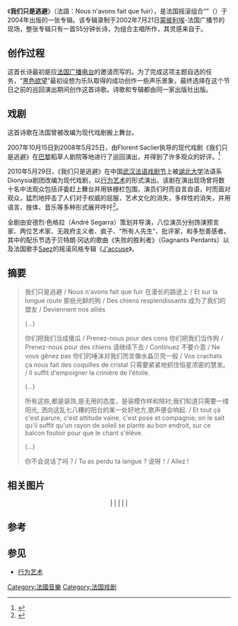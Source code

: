 {{多個問題|
{{advert|time=2020-03-08T19:14:08+00:00}}
{{newsrelease|time=2020-03-08T19:14:08+00:00}}
{{refimprove|time=2020-03-08T19:14:08+00:00}}
}}
《'''我们只是逃避'''》（法語：Nous n'avons fait que fuir），是法国摇滚组合“{{Tsl|en|Noir Désir|黑色欲望}}”（{{Lang-fr|Noir Désir}}）于2004年出版的一张专辑。该专辑录制于2002年7月21日[[蒙彼利埃|蒙彼利埃]]-法国广播节的现场，整张专辑只有一首55分钟长诗，为组合主唱{{Tsl|en|Bertrand Cantat|贝特朗·冈达}}所作，其灵感来自于{{Tsl|en|Léo Ferré|雷欧·费亥}}。

==创作过程==
这首长诗最初是应[[法国广播电台|法国广播电台]]的邀请而写的。为了完成这项主题自选的任务，“[[黑色欲望|黑色欲望]]”最初设想为乐队取得的成功创作一些声乐景象，最终{{Tsl|en|Bertrand Cantat|贝特朗·冈达}}选择在这个节日之前的巡回演出期间创作这首诗歌。诗歌和专辑都由同一家出版社{{Tsl|fr|Éditions Verticales}}出版。

==戏剧==
这首诗歌在法国曾被改编为现代戏剧搬上舞台。

2007年10月15日到2008年5月25日，由Florent Saclier执导的现代戏剧《我们只是逃避》在[[巴黎|巴黎]]稻草人剧院等地进行了巡回演出，并得到了许多观众的好评。<ref>{{Cite web |url=http://www.billetreduc.com/17706/evt.htm |title=巴黎稻草人剧场的演出 |access-date=2010-06-08 |archive-date=2019-01-23 |archive-url=https://web.archive.org/web/20190123205059/https://www.billetreduc.com/17706/evt.htm |dead-url=no }}</ref>

2010年5月29日，《我们只是逃避》在中国[[武汉法语戏剧节|武汉法语戏剧节]]上被[[湖北大学|湖北大学]]法语系Dionysia剧团改编为现代戏剧，以[[行为艺术|行为艺术]]的形式演出。该剧在演出现场曾将数十名中法观众包括评委赶上舞台并用铁栅栏包围，演员们时而自言自语，时而面对观众，猛烈地抨击了人们对于权威的屈服，艺术文化的消失，多样性的消失，并用语言、肢体、音乐等多种形式展开呼吁<ref>{{Cite web |url=http://www.youfr.com/a/zhuanti/2010xjj/ |title=优法网武汉法语戏剧节 |access-date=2010-06-12 |archive-date=2012-04-02 |archive-url=https://web.archive.org/web/20120402050508/http://www.youfr.com/a/zhuanti/2010xjj/ |dead-url=yes }}</ref>。

全剧由安德烈·色格拉（André Segarra）策划并导演，八位演员分别饰演预言家、两位艺术家、无政府主义者、疯子、“所有人先生”、批评家，和多愁善感者。其中的配乐节选于贝特朗·冈达的歌曲《失败的胜利者》（Gagnants Perdants）以及法国歌手[[Saez|Saez]]的摇滚风格专辑《[[J'accuse|J'accuse]]》。

==摘要==
<blockquote><poem>

我们只是逃避 / Nous n'avons fait que fuir
在漫长的路途上 / Et sur la longue route
那些光鲜的狗 / Des chiens resplendissants
成为了我们的盟友 / Deviennent nos alliés

(...)

你们把我们当成傻瓜 / Prenez-nous pour des cons
你们把我们当作狗 / Prenez-nous pour des chiens 
请继续下去 / Continuez
不要介意 / Ne vous gênez pas
你们的唾沫对我们而言像水晶贝壳一般 / Vos crachats ça nous fait des coquilles de cristal
只需要紧紧地抓住恒星浓密的慧发。 / Il suffit d'empoigner la crinière de l'étoile.

(…)

所有这些,都是装饰,是无用的态度，是装模作样和陪衬;我们知道只需要一缕阳光, 洒向这乱七八糟的阳台的某一处好地方,歌声便会响起. / Et tout çà c'est parure, c'est attitude vaine, c'est pose et compagnie; on le sait qu'il suffit qu'un rayon de soleil se plante au bon endroit, sur ce balcon foutoir pour que le chant s'élève. 

(…)

你不会说话了吗？/ Tu as perdu ta langue ?
说呀！/ Allez !

</poem></blockquote>

== 相关图片 ==
<center>
<gallery>
|
|
|
|
|
</gallery>
</center>

==参考==
{{Reflist}}

==参见==
* [[行为艺术|行为艺术]]

[[Category:法國音樂|Category:法國音樂]]
[[Category:法国戏剧|Category:法国戏剧]]